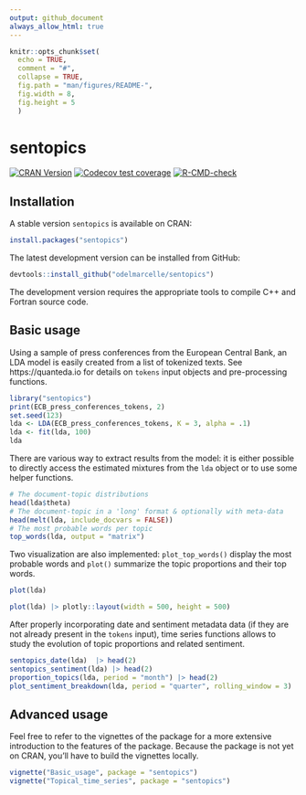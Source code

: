 ```yaml
---
output: github_document
always_allow_html: true
---
```


<!-- README.md is generated from README.Rmd. Please edit that file -->

```r
knitr::opts_chunk$set(
  echo = TRUE,
  comment = "#",
  collapse = TRUE,
  fig.path = "man/figures/README-",
  fig.width = 8,
  fig.height = 5
  )
```

# sentopics

<!-- badges: start -->
[![CRAN Version](https://www.r-pkg.org/badges/version/sentopics)](https://CRAN.R-project.org/package=sentopics)
[![Codecov test coverage](https://codecov.io/gh/odelmarcelle/sentopics/branch/master/graph/badge.svg?token=V6M82L4ZCX)](https://app.codecov.io/gh/odelmarcelle/sentopics)
[![R-CMD-check](https://github.com/odelmarcelle/sentopics/actions/workflows/R-CMD-check.yaml/badge.svg)](https://github.com/odelmarcelle/sentopics/actions/workflows/R-CMD-check.yaml)
<!-- badges: end -->

## Installation

A stable version `sentopics` is available on CRAN:

```r
install.packages("sentopics")
```

The latest development version can be installed from GitHub:

``` r
devtools::install_github("odelmarcelle/sentopics") 
```

The development version requires the appropriate tools to compile C++ and Fortran source code.

## Basic usage

Using a sample of press conferences from the European Central Bank, an LDA model is easily created from a list of tokenized texts. See https://quanteda.io for details on `tokens` input objects and pre-processing functions.

``` r
library("sentopics")
print(ECB_press_conferences_tokens, 2)
set.seed(123)
lda <- LDA(ECB_press_conferences_tokens, K = 3, alpha = .1)
lda <- fit(lda, 100)
lda
```

There are various way to extract results from the model: it is either possible to directly access the estimated mixtures from the `lda` object or to use some helper functions.

```r
# The document-topic distributions
head(lda$theta) 
# The document-topic in a 'long' format & optionally with meta-data
head(melt(lda, include_docvars = FALSE))
# The most probable words per topic
top_words(lda, output = "matrix") 
```

Two visualization are also implemented: `plot_top_words()` display the most probable words and `plot()` summarize the topic proportions and their top words.
```r
plot(lda)
```
```r
plot(lda) |> plotly::layout(width = 500, height = 500)
```



After properly incorporating date and sentiment metadata data (if they are not already present in the `tokens` input), time series functions allows to study the evolution of topic proportions and related sentiment.

```r
sentopics_date(lda)  |> head(2)
sentopics_sentiment(lda) |> head(2)
proportion_topics(lda, period = "month") |> head(2)
plot_sentiment_breakdown(lda, period = "quarter", rolling_window = 3)
```

## Advanced usage

Feel free to refer to the vignettes of the package for a more extensive introduction to the features of the package. Because the package is not yet on CRAN, you'll have to build the vignettes locally.

```r
vignette("Basic_usage", package = "sentopics")
vignette("Topical_time_series", package = "sentopics")
```

